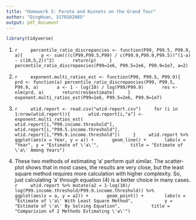 ```yaml
---
title: "Homework 5: Pareto and Kuznets on the Grand Tour"
author: "DingHuan, 3170102085"
output: pdf_document
---
```

```r
library(tidyverse)
```
1. 
    ```r
    percentile_ratio_discrepancies <- function(P99, P99.5, P99.9, a){
      p <- sum(((c(P99,P99.5,P99) / c(P99.9,P99.9,P99.5))^(1-a) - c(10,5,2))^2)
      return(p)
    }
    percentile_ratio_discrepancies(P99=1e6, P99.5=2e6, P99.9=1e7, a=2)
    ```
    
2. 
    ```r
    exponent.multi_ratios_est <- function(P99, P99.5, P99.9){
      prd <- function(a) percentile_ratio_discrepancies(P99, P99.5, P99.9, a)
      a <- 1 - log(10) / log(P99/P99.9)
      res <- nlm(prd, a)
      return(res$estimate)
    }
    exponent.multi_ratios_est(P99=1e6, P99.5=2e6, P99.9=1e7)
    ```

3. 
    ```r
    wtid.report <- read.csv("wtid-report.csv")
    for (i in 1:nrow(wtid.report)){
      wtid.report[i,"a"] <- exponent.multi_ratios_est(
        wtid.report[i,"P99.income.threshold"],
        wtid.report[i,"P99.5.income.threshold"],
        wtid.report[i,"P99.9.income.threshold"])
    }
    wtid.report %>% ggplot(aes(x = Year, y = a)) +
      geom_line() +
      labs(x = "Year", y = "Estimate of \'a\'",
           title = "Estimate of \'a\' Among Years")
    ```

4. These two methods of estimating 'a' perform quit similar. The scatter-plot shows that in most cases, the results are very close, but the least square method requires more calculation with higher complexity. So, just calculating 'a' through equation (4) is a better choice in many cases.
    ```r
    wtid.report %>% mutate(a2 = 1-log(10)/
                             log(P99.income.threshold/P99.9.income.threshold)) %>% 
      ggplot(aes(x = a, y = a2)) +
      geom_point() + 
      labs(x = "Estimate of \'a\' With Least Square Method",
           y = "Estimate of \'a\' By Solving Equation",
           title = "Comparision of 2 Methods Estimating \'a\'")
    ```